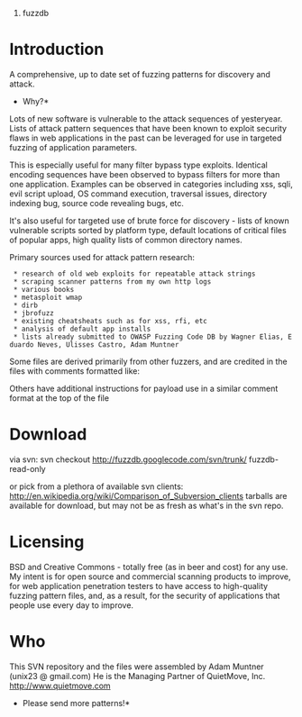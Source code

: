 #fuzzdb

= Introduction =
A comprehensive, up to date set of fuzzing patterns for discovery and attack. 

*Why?*

Lots of new software is vulnerable to the attack sequences of yesteryear. Lists of attack pattern sequences that have been known to exploit security flaws in web applications in the past can be leveraged for use in targeted fuzzing of application parameters. 

This is especially useful for many filter bypass type exploits. Identical encoding sequences have been observed to bypass filters for more than one application. Examples can be observed in categories including xss, sqli, evil script upload, OS command execution, traversal issues, directory indexing bug, source code revealing bugs, etc.

It's also useful for targeted use of brute force for discovery - lists of known vulnerable scripts sorted by platform type, default locations of critical files of popular apps, high quality lists of common directory names.

Primary sources used for attack pattern research:

  * research of old web exploits for repeatable attack strings
  * scraping scanner patterns from my own http logs
  * various books
  * metasploit wmap
  * dirb
  * jbrofuzz
  * existing cheatsheats such as for xss, rfi, etc
  * analysis of default app installs
  * lists already submitted to OWASP Fuzzing Code DB by Wagner Elias, Eduardo Neves, Ulisses Castro, Adam Muntner

Some files are derived primarily from other fuzzers, and are credited in the files with comments formatted like:

{{{# This file is primarily derived from source xyz}}}

Others have additional instructions for payload use in a similar comment format at the top of the file

= Download =

via svn:
svn checkout http://fuzzdb.googlecode.com/svn/trunk/ fuzzdb-read-only

or pick from a plethora of available svn clients: http://en.wikipedia.org/wiki/Comparison_of_Subversion_clients
tarballs are available for download, but may not be as fresh as what's in the svn repo.

= Licensing =
BSD and Creative Commons - totally free (as in beer and cost) for any use. My intent is for open source and commercial scanning products to improve, for web application penetration testers to have access to high-quality fuzzing pattern files, and, as a result, for the security of applications that people use every day to improve.

= Who =
This SVN repository and the files were assembled by Adam Muntner (unix23 @ gmail.com)
He is the Managing Partner of QuietMove, Inc. http://www.quietmove.com

*Please send more patterns!*